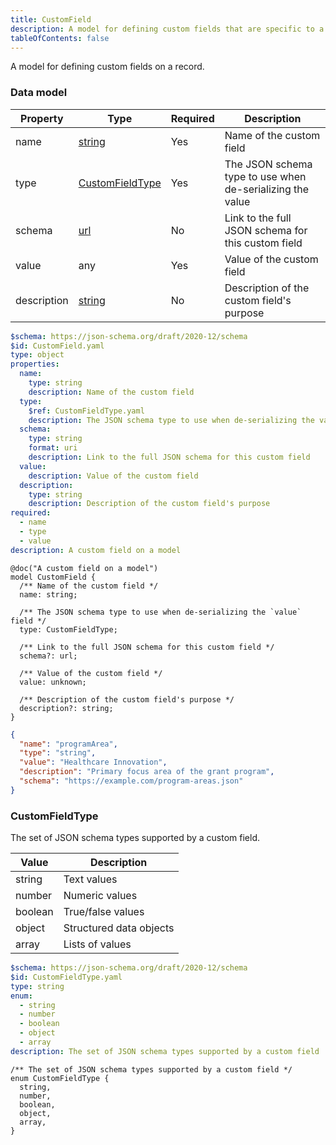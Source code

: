 ```yaml
---
title: CustomField
description: A model for defining custom fields that are specific to a given implementation
tableOfContents: false
---
```



A model for defining custom fields on a record.

### Data model

<Tabs>
  <TabItem label="Table">

| Property    | Type                                    | Required | Description                                               |
| ----------- | --------------------------------------- | -------- | --------------------------------------------------------- |
| name        | [string](/protocol/types/string#string) | Yes      | Name of the custom field                                  |
| type        | [CustomFieldType](#customfieldtype)     | Yes      | The JSON schema type to use when de-serializing the value |
| schema      | [url](/protocol/types/string#url)       | No       | Link to the full JSON schema for this custom field        |
| value       | any                                     | Yes      | Value of the custom field                                 |
| description | [string](/protocol/types/string#string) | No       | Description of the custom field's purpose                 |

  </TabItem>

  <TabItem label="JSON Schema">

```yaml
$schema: https://json-schema.org/draft/2020-12/schema
$id: CustomField.yaml
type: object
properties:
  name:
    type: string
    description: Name of the custom field
  type:
    $ref: CustomFieldType.yaml
    description: The JSON schema type to use when de-serializing the value
  schema:
    type: string
    format: uri
    description: Link to the full JSON schema for this custom field
  value:
    description: Value of the custom field
  description:
    type: string
    description: Description of the custom field's purpose
required:
  - name
  - type
  - value
description: A custom field on a model
```

  </TabItem>

  <TabItem label="TypeSpec">

```tsp
@doc("A custom field on a model")
model CustomField {
  /** Name of the custom field */
  name: string;

  /** The JSON schema type to use when de-serializing the `value` field */
  type: CustomFieldType;

  /** Link to the full JSON schema for this custom field */
  schema?: url;

  /** Value of the custom field */
  value: unknown;

  /** Description of the custom field's purpose */
  description?: string;
}
```

  </TabItem>

  <TabItem label="Example">

```json
{
  "name": "programArea",
  "type": "string",
  "value": "Healthcare Innovation",
  "description": "Primary focus area of the grant program",
  "schema": "https://example.com/program-areas.json"
}
```

  </TabItem>
</Tabs>

### CustomFieldType

The set of JSON schema types supported by a custom field.

<Tabs>
  <TabItem label="Options">

| Value   | Description             |
| ------- | ----------------------- |
| string  | Text values             |
| number  | Numeric values          |
| boolean | True/false values       |
| object  | Structured data objects |
| array   | Lists of values         |

  </TabItem>
  <TabItem label="JSON Schema">

```yaml
$schema: https://json-schema.org/draft/2020-12/schema
$id: CustomFieldType.yaml
type: string
enum:
  - string
  - number
  - boolean
  - object
  - array
description: The set of JSON schema types supported by a custom field
```

  </TabItem>

  <TabItem label="TypeSpec">

```tsp
/** The set of JSON schema types supported by a custom field */
enum CustomFieldType {
  string,
  number,
  boolean,
  object,
  array,
}
```

  </TabItem>
</Tabs>

